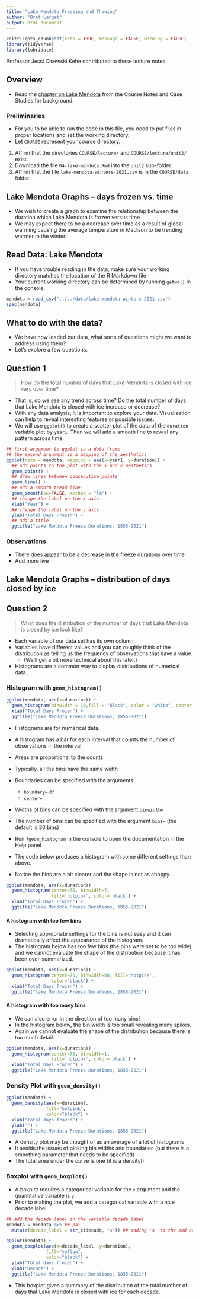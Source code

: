```yaml
---
title: "Lake Mendota Freezing and Thawing"
author: "Bret Larget"
output: html_document
---
```


```r
knitr::opts_chunk$set(echo = TRUE, message = FALSE, warning = FALSE)
library(tidyverse)
library(lubridate)
```

Professor Jessi Cisewski Kehe contributed to these lecture notes.

## Overview

- Read the [chapter on Lake Mendota](https://bookdown.org/bret_larget/stat-240-case-studies/madison-lakes.html) from the Course Notes and Case Studies for background.

### Preliminaries

- For you to be able to run the code in this file,
you need to put files in proper locations and set the working directory.
- Let `COURSE` represent your course directory.

1. Affirm that the directories `COURSE/lecture/` and `COURSE/lecture/unit2/` exist.
2. Download the file `04-lake-mendota.Rmd` into the `unit2` sub-folder.
3. Affirm that the file `lake-mendota-winters-2021.csv` is in the `COURSE/data` folder.

## Lake Mendota Graphs -- days frozen vs. time

- We wish to create a graph to examine the relationship between the duration which Lake Mendota is frozen versus time
- We may expect there to be a decrease over time as a result of global warming causing the average temperature in Madison to be trending warmer in the winter.

## Read Data:  Lake Mendota 

- If you have trouble reading in the data, make sure your working directory matches the location of the R Markdown file
- Your current working directory can be determined by running `getwd()` in the console.

```r
mendota = read_csv("../../data/lake-mendota-winters-2021.csv")
spec(mendota)
```

## What to do with the data?

- We have now loaded our data, what sorts of questions might we want to address using them?
- Let's explore a few questions.

## Question 1

> How do the total number of days that Lake Mendota is closed with ice vary over time?
 
- That is, do we see any trend across time?  Do the total number of days that Lake Mendota is closed with ice increase or decrease?
- With any data analysis, it is important to explore your data.  Visualization can help to reveal interesting features or possible issues.
- We will use `ggplot()` to create a scatter plot of the data of the `duration` variable plot by `year1`.  Then we will add a smooth line to reveal any pattern across time.

```r
## first argument to ggplot is a data frame
## the second argument is a mapping of the aesthetics
ggplot(data = mendota, mapping = aes(x=year1, y=duration)) +
  ## add points to the plot with the x and y aesthetics
  geom_point() +
  ## draw lines between consecutive points
  geom_line() +
  ## add a smooth trend line
  geom_smooth(se=FALSE, method = "lm") +
  ## change the label on the x axis
  xlab("Year") +
  ## change the label on the y axis
  ylab("Total Days Frozen") +
  ## add a title
  ggtitle("Lake Mendota Freeze Durations, 1855-2021")
```

### Observations

- There does appear to be a decrease in the freeze durations over time
- Add more live

## Lake Mendota Graphs -- distribution of days closed by ice

## Question 2

> What does the distribution of the number of days that Lake Mendota is closed by ice look like?

- Each variable of our data set has its own column.
- Variables have different values and you can roughly think of the distribution as telling us the frequency of observations that have a value.
    - (We'll get a bit more technical about this later.)
- Histograms are a common way to display distributions of numerical data.

### Histogram with `geom_histogram()`

```r
ggplot(mendota, aes(x=duration)) +
  geom_histogram(binwidth = 10,fill = "black", color = "white", center = 65) +
  xlab("Total Days Frozen") +
  ggtitle("Lake Mendota Freeze Durations, 1855-2021")
```

- Histograms are for numerical data.
- A histogram has a bar for each interval that counts the number of observations in the interval.
- Areas are proportional to the counts
- Typically, all the bins have the same width
- Boundaries can be specified with the arguments:
    - `boundary=` or
    - `center=`
- Widths of bins can be specified with the argument `binwidth=`
- The number of bins can be specified with the argument `bins=` (the default is 30 bins)
- Run `?geom_histogram` in the console to open the documentation in the Help panel


- The code below produces a histogram with some different settings than above.
- Notice the bins are a bit clearer and the shape is not as choppy.

```r
ggplot(mendota, aes(x=duration)) +
  geom_histogram(center=70, binwidth=7,
                 fill='hotpink', color='black') +
  xlab("Total Days Frozen") +
  ggtitle("Lake Mendota Freeze Durations, 1855-2021")
```

#### A histogram with too few bins

- Selecting appropriate settings for the bins is not easy and it can dramatically affect the appearance of the histogram.
- The histogram below has too few bins (the bins were set to be too wide) and we cannot evaluate the shape of the distribution because it has been over-summarized.

```r
ggplot(mendota, aes(x=duration)) +
  geom_histogram(center=70, binwidth=60, fill='hotpink',
                 color='black') +
  xlab("Total Days Frozen") +
  ggtitle("Lake Mendota Freeze Durations, 1855-2021")
```

#### A histogram with too many bins

- We can also error in the direction of too many bins!
- In the histogram below, the bin width is too small revealing many spikes.
- Again we cannot evaluate the shape of the distribution because there is too much detail.

```r
ggplot(mendota, aes(x=duration)) +
  geom_histogram(center=70, binwidth=1,
                 fill='hotpink', color='black') +
  xlab("Total Days Frozen") +
  ggtitle("Lake Mendota Freeze Durations, 1855-2021")
```

### Density Plot with `geom_density()`

```r
ggplot(mendota) +
  geom_density(aes(x=duration),
               fill="hotpink",
               color="black") +
  xlab("Total days frozen") +
  ylab("") +
  ggtitle("Lake Mendota Freeze Durations, 1855-2021")
```

- A density plot may be thought of as an average of a lot of histograms
- It avoids the issues of picking bin widths and boundaries (but there is a smoothing parameter that needs to be specified)
- The total area under the curve is one (it is a density!)

### Boxplot with `geom_boxplot()`

- A boxplot requires a categorical variable for the `x` argument and the quantitative variable is `y`.
- Prior to making the plot, we add a categorical variable with a nice decade label.

```r
## add the decade label in the variable decade_label
mendota = mendota %>% ## pai
  mutate(decade_label = str_c(decade, "s")) ## adding 's' to the end ot year

ggplot(mendota) +
  geom_boxplot(aes(x=decade_label, y=duration),
               fill="yellow",
               color="black") +
  ylab("Total days frozen") +
  xlab("Decade") +
  ggtitle("Lake Mendota Freeze Durations, 1855-2021")
```
   
- This boxplot gives a summary of the distribution of the total number of days that Lake Mendota is closed with ice for each decade.
